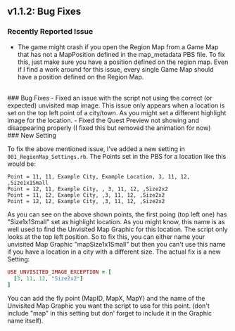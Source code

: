 ## v1.1.2: Bug Fixes

### Recently Reported Issue
- The game might crash if you open the Region Map from a Game Map that has not a MapPosition defined in the map_metadata PBS file. To fix this, just make sure you have a position defined on the region map. Even if I find a work around for this issue, every single Game Map should have a position defined on the Region Map.
<br/>
### Bug Fixes
- Fixed an issue with the script not using the correct (or expected) unvisited map image. This issue only appears when a location is set on the top left point of a city/town. As you might set a different highlight image for the location.
- Fixed the Quest Preview not showing and disappearing properly (I fixed this but removed the animation for now)
<br/>
### New Setting

To fix the above mentioned issue, I've added a new setting in `001_RegionMap_Settings.rb`.
The Points set in the PBS for a location like this would be:
<br/>
```
Point = 11, 11, Example City, Example Location, 3, 11, 12, ,Size1x1Small
Point = 12, 11, Example City, , 3, 11, 12, ,Size2x2
Point = 11, 12, Example City, ,3, 11, 12, ,Size2x2
Point = 12, 12, Example City, ,3, 11, 12, ,Size2x2
```
As you can see on the above shown points, the first poing (top left one) has "Size1x1Small" set as highlight location.
As you might know, this name is as well used to find the Unvisited Map Graphic for this location.
The script only looks at the top left position.
So to fix this, you can either name your unvisited Map Graphic "mapSize1x1Small" but then you can't use this name if you have a location in a city with a different size.
The actual fix is a new Setting:
<br/>
```ruby
USE_UNVISITED_IMAGE_EXCEPTION = [
  [3, 11, 12, "Size2x2"]
]
```
You can add the fly point (MapID, MapX, MapY) and the name of the Unvisited Map Graphic you want the script to use for this point. (don't include "map" in this setting but don' forget to include it in the Graphic name itself).
<br/>
